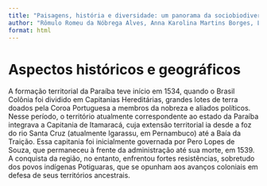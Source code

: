 ```yaml
---
title: "Paisagens, história e diversidade: um panorama da sociobiodiversidade da Paraíba"
author: "Rômulo Romeu da Nóbrega Alves, Anna Karolina Martins Borges, Luana Ramos de Oliveira, Alexandre Vasconcellos"
format: html
---
```


# Aspectos históricos e geográficos

A formação territorial da Paraíba teve início em 1534, quando o Brasil Colônia foi dividido em Capitanias Hereditárias, grandes lotes de terra doados pela Coroa Portuguesa a membros da nobreza e aliados políticos. Nesse período, o território atualmente correspondente ao estado da Paraíba integrava a Capitania de Itamaracá, cuja extensão territorial ia desde a foz do rio Santa Cruz (atualmente Igarassu, em Pernambuco) até a Baía da Traição. Essa capitania foi inicialmente governada por Pero Lopes de Souza, que permaneceu à frente da administração até sua morte, em 1539. A conquista da região, no entanto, enfrentou fortes resistências, sobretudo dos povos indígenas Potiguaras, que se opunham aos avanços coloniais em defesa de seus territórios ancestrais.
